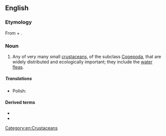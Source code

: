 ==English==

===Etymology===
{{PIE root|en|keh₂p}}
From {{der|en|grc|κώπη||handle}} + {{affix|en|-pod}}.

===Noun===
{{wikipedia}}
{{en-noun}}

# Any of very many small [[crustacean]]s, of the subclass [[Copepoda]], that are widely distributed and ecologically important; they include the [[water flea]]s.

=====Translations=====
{{trans-top|any of very many small crustaceans, of the subclass Copepoda}}
* Polish: {{t+|pl|widłonóg|m}}
{{trans-bottom}}

====Derived terms====
* {{l|en|copepodid}}
* {{l|en|copepodite}}

[[Category:en:Crustaceans]]